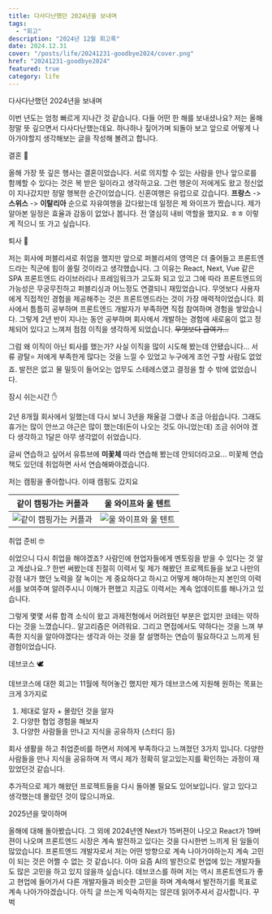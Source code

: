 ```yaml
---
title: 다사다난했던 2024년을 보내며
tags:
  - "회고"
description: "2024년 12월 회고록"
date: 2024.12.31
cover: "/posts/life/20241231-goodbye2024/cover.png"
href: "20241231-goodbye2024"
featured: true
category: life
---
```


<Heading type="h2">다사다난했던 2024년을 보내며</Heading>

이번 년도는 엄청 빠르게 지나간 것 같습니다. 다들 어떤 한 해를 보내셨나요? 저는 올해 정말 뜻 깊으면서 다사다난했는데요.
하나하나 짚어가며 되돌아 보고 앞으로 어떻게 나아가야할지 생각해보는 글을 작성해 볼려고 합니다.

<Heading type="h3">결혼 💒</Heading>

올해 가장 뜻 깊은 행사는 결혼이었습니다. 서로 의지할 수 있는 사람을 만나 앞으로를 함께할 수 있다는 것은 복 받은 일이라고 생각하고요.
그런 행운이 저에게도 왔고 정신없이 지나갔지만 정말 행복한 순간이었습니다. 신혼여행은 유럽으로 갔습니다. **프랑스** -> **스위스** -> **이탈리아**
순으로 자유여행을 갔다왔는데 일정은 제 와이프가 짰습니다. 제가 알아본 일정은 효율과 감동이 없었나 봅니다. 전 열심히 내비 역할을 했지요. ㅎㅎ
이렇게 적으니 또 가고 싶습니다.

<Heading type="h3">퇴사 🫡</Heading>

저는 회사에 퍼블리셔로 취업을 했지만 앞으로 퍼블리셔의 영역은 더 줄어들고 프론트엔드라는 직군에 힘이 쏠릴 것이라고 생각했습니다.
그 이유는 React, Next, Vue 같은 SPA 프론트엔드 라이브러리나 프레임워크가 고도화 되고 있고 그에 따라 프론트엔드의 가능성은 무궁무진하고 퍼블리싱과 어느정도 연결되니 재밌었습니다.
무엇보다 사용자에게 직접적인 경험을 제공해주는 것은 프론트엔드라는 것이 가장 매력적이었습니다. 회사에서 틈틈히 공부하며 프론트엔드 개발자가 부족하면 직접 참여하며 경험을 쌓았습니다.
그렇게 2년 반이 지나는 동안 공부하며 회사에서 개발하는 경험에 새로움이 없고 정체되어 있다고 느껴져 점점 이직을 생각하게 되었습니다. ~~무엇보다 급여가...~~

그럼 왜 이직이 아닌 퇴사를 했는가? 사실 이직을 많이 시도해 봤는데 안됐습니다... 서류 광탈⭐️ 저에게 부족한게 많다는 것을 느낄 수 있었고 누구에게 조언 구할 사람도 없었죠.
발전은 없고 물 밀듯이 들어오는 업무도 스테레스였고 결정을 할 수 밖에 없었습니다.

<Heading type="h3">잠시 쉬는시간 ✋</Heading>

2년 8개월 회사에서 일했는데 다시 보니 3년을 채울걸 그랬나 조금 아쉽습니다. 그래도 휴가는 많이 안쓰고 야근은 많이 했는데(돈이 나오는 것도 아니었는데) 조금 쉬어야 겠다 생각하고 1달은 아무 생각없이 쉬었습니다.

글씨 연습하고 싶어서 유튜브에 **미꽃체** 따라 연습해 봤는데 안되더라고요... 미꽃체 연습 책도 있던데 취업하면 사서 연습해봐야겠습니다.

저는 캠핑을 좋아합니다. 이때 캠핑도 갔지요

|                      같이 캠핑가는 커플과                       |                      울 와이프와 울 텐트                       |
| :-------------------------------------------------------------: | :------------------------------------------------------------: |
| ![같이 캠핑가는 커플과](/posts/life/20241231-goodbye2024/1.png) | ![울 와이프와 울 텐트](/posts/life/20241231-goodbye2024/2.png) |

<Heading type="h3">취업 준비 🤓</Heading>

쉬었으니 다시 취업을 해야겠죠? 사람인에 현업자들에게 멘토링을 받을 수 있다는 것 알고 계셨나요..? 한번 써봤는데 친절히 이력서 및 제가 해봤던 프로젝트들을 보고 나만의 강점
내가 했던 노력을 잘 녹이는 게 중요하다고 하시고 어떻게 해야하는지 본인의 이력서를 보여주며 알려주시니 이해가 편했고 지금도 이력서는 계속 업데이트를 해나가고 있습니다.

그렇게 몇몇 서류 합격 소식이 왔고 과제전형에서 어려웠던 부분은 없지만 코테는 약하다는 것을 느꼈습니다.. 알고리즘은 어려워요.
그리고 면접에서도 약하다는 것을 느껴 부족한 지식을 알아야겠다는 생각과 아는 것을 잘 설명하는 연습이 필요하다고 느끼게 된 경험이었습니다.

<Heading type="h3">데브코스 🕊️</Heading>

데브코스에 대한 회고는 11월에 적어놓긴 했지만 제가 데브코스에 지원해 원하는 목표는 크게 3가지로

1. 제대로 알자 + 몰랐던 것을 알자
2. 다양한 협업 경험을 해보자
3. 다양한 사람들을 만나고 지식을 공유하자 (스터디 등)

회사 생활을 하고 취업준비를 하면서 저에게 부족하다고 느껴졌던 3가지 입니다.
다양한 사람들을 만나 지식을 공유하며 저 역시 제가 정확히 알고있는지를 확인하는 과정이 재밌었던것 같습니다.

추가적으로 제가 해왔던 프로젝트들을 다시 돌아볼 필요도 있어보입니다. 알고 있다고 생각했는데 몰랐던 것이 많으니까요.

<Heading type="h2">2025년을 맞이하며</Heading>

올해에 대해 돌아봤습니다. 그 외에 2024년엔 Next가 15버젼이 나오고 React가 19버젼이 나오며 프론트엔드 시장은 계속 발전하고 있다는 것을 다시한번 느끼게 된 일들이 많았습니다.
프론트엔드 개발자로서 저는 어떤 방향으로 계속 나아가야하는지 계속 고민이 되는 것은 어쩔 수 없는 것 같습니다.
아마 요즘 AI의 발전으로 현업에 있는 개발자들도 많은 고민을 하고 있지 않을까 싶습니다.
데브코스를 하며 저는 역시 프론트엔드가 좋고 현업에 들어가서 다른 개발자들과 비슷한 고민을 하며
계속해서 발전하기를 목표로 계속 나아가야겠습니다. 아직 글 쓰는게 익숙하지는 않은데 읽어주셔서 감사합니다. 꾸벅
